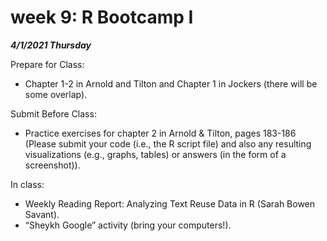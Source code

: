 # week 9: R Bootcamp I

***4/1/2021 Thursday***

Prepare for Class:

* Chapter 1-2 in Arnold and Tilton and Chapter 1 in Jockers (there will be some overlap).

Submit Before Class:

* Practice exercises for chapter 2 in Arnold & Tilton, pages 183-186 (Please submit your code (i.e., the R script file) and also any resulting visualizations (e.g., graphs, tables) or answers (in the form of a screenshot)).

In class:

* Weekly Reading Report: Analyzing Text Reuse Data in R (Sarah Bowen Savant).
* “Sheykh Google” activity (bring your computers!).

